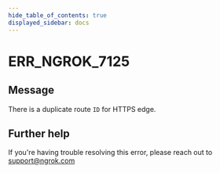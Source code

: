 ```yaml
---
hide_table_of_contents: true
displayed_sidebar: docs
---
```



# ERR_NGROK_7125

## Message

There is a duplicate route `ID` for HTTPS edge.

<ErrorDetails error="err_ngrok_7125" />

## Further help

If you're having trouble resolving this error, please reach out to [support@ngrok.com](mailto:support@ngrok.com?subject=Help%20with%20ERR_NGROK_7125)
